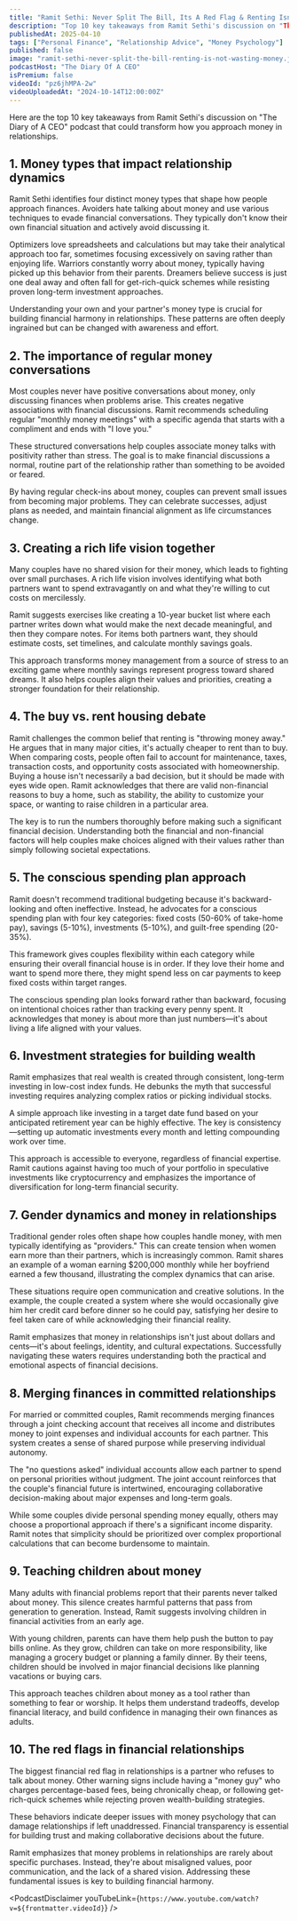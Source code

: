 ```yaml
---
title: "Ramit Sethi: Never Split The Bill, Its A Red Flag & Renting Isnt Wasting Money!"
description: "Top 10 key takeaways from Ramit Sethi's discussion on "The Diary of A CEO" podcast that could transform how you approach money in relationships."
publishedAt: 2025-04-10
tags: ["Personal Finance", "Relationship Advice", "Money Psychology"]
published: false
image: "ramit-sethi-never-split-the-bill-renting-is-not-wasting-money.jpg"
podcastHost: "The Diary Of A CEO"
isPremium: false
videoId: "pz6jhMPA-2w"
videoUploadedAt: "2024-10-14T12:00:00Z"
---
```



<PodcastSummaryPageLayout frontmatter={frontmatter}>

Here are the top 10 key takeaways from Ramit Sethi's discussion on "The Diary of A CEO" podcast that could transform how you approach money in relationships.

## 1. Money types that impact relationship dynamics

Ramit Sethi identifies four distinct money types that shape how people approach finances. Avoiders hate talking about money and use various techniques to evade financial conversations. They typically don't know their own financial situation and actively avoid discussing it.

Optimizers love spreadsheets and calculations but may take their analytical approach too far, sometimes focusing excessively on saving rather than enjoying life. Warriors constantly worry about money, typically having picked up this behavior from their parents. Dreamers believe success is just one deal away and often fall for get-rich-quick schemes while resisting proven long-term investment approaches.

Understanding your own and your partner's money type is crucial for building financial harmony in relationships. These patterns are often deeply ingrained but can be changed with awareness and effort.

## 2. The importance of regular money conversations

Most couples never have positive conversations about money, only discussing finances when problems arise. This creates negative associations with financial discussions. Ramit recommends scheduling regular "monthly money meetings" with a specific agenda that starts with a compliment and ends with "I love you."

These structured conversations help couples associate money talks with positivity rather than stress. The goal is to make financial discussions a normal, routine part of the relationship rather than something to be avoided or feared.

By having regular check-ins about money, couples can prevent small issues from becoming major problems. They can celebrate successes, adjust plans as needed, and maintain financial alignment as life circumstances change.

## 3. Creating a rich life vision together

Many couples have no shared vision for their money, which leads to fighting over small purchases. A rich life vision involves identifying what both partners want to spend extravagantly on and what they're willing to cut costs on mercilessly.

Ramit suggests exercises like creating a 10-year bucket list where each partner writes down what would make the next decade meaningful, and then they compare notes. For items both partners want, they should estimate costs, set timelines, and calculate monthly savings goals.

This approach transforms money management from a source of stress to an exciting game where monthly savings represent progress toward shared dreams. It also helps couples align their values and priorities, creating a stronger foundation for their relationship.

## 4. The buy vs. rent housing debate

Ramit challenges the common belief that renting is "throwing money away." He argues that in many major cities, it's actually cheaper to rent than to buy. When comparing costs, people often fail to account for maintenance, taxes, transaction costs, and opportunity costs associated with homeownership.
Buying a house isn't necessarily a bad decision, but it should be made with eyes wide open. Ramit acknowledges that there are valid non-financial reasons to buy a home, such as stability, the ability to customize your space, or wanting to raise children in a particular area.

The key is to run the numbers thoroughly before making such a significant financial decision. Understanding both the financial and non-financial factors will help couples make choices aligned with their values rather than simply following societal expectations.

## 5. The conscious spending plan approach

Ramit doesn't recommend traditional budgeting because it's backward-looking and often ineffective. Instead, he advocates for a conscious spending plan with four key categories: fixed costs (50-60% of take-home pay), savings (5-10%), investments (5-10%), and guilt-free spending (20-35%).

This framework gives couples flexibility within each category while ensuring their overall financial house is in order. If they love their home and want to spend more there, they might spend less on car payments to keep fixed costs within target ranges.

The conscious spending plan looks forward rather than backward, focusing on intentional choices rather than tracking every penny spent. It acknowledges that money is about more than just numbers—it's about living a life aligned with your values.

## 6. Investment strategies for building wealth

Ramit emphasizes that real wealth is created through consistent, long-term investing in low-cost index funds. He debunks the myth that successful investing requires analyzing complex ratios or picking individual stocks.

A simple approach like investing in a target date fund based on your anticipated retirement year can be highly effective. The key is consistency—setting up automatic investments every month and letting compounding work over time.

This approach is accessible to everyone, regardless of financial expertise. Ramit cautions against having too much of your portfolio in speculative investments like cryptocurrency and emphasizes the importance of diversification for long-term financial security.

## 7. Gender dynamics and money in relationships

Traditional gender roles often shape how couples handle money, with men typically identifying as "providers." This can create tension when women earn more than their partners, which is increasingly common. Ramit shares an example of a woman earning $200,000 monthly while her boyfriend earned a few thousand, illustrating the complex dynamics that can arise.

These situations require open communication and creative solutions. In the example, the couple created a system where she would occasionally give him her credit card before dinner so he could pay, satisfying her desire to feel taken care of while acknowledging their financial reality.

Ramit emphasizes that money in relationships isn't just about dollars and cents—it's about feelings, identity, and cultural expectations. Successfully navigating these waters requires understanding both the practical and emotional aspects of financial decisions.

## 8. Merging finances in committed relationships

For married or committed couples, Ramit recommends merging finances through a joint checking account that receives all income and distributes money to joint expenses and individual accounts for each partner. This system creates a sense of shared purpose while preserving individual autonomy.

The "no questions asked" individual accounts allow each partner to spend on personal priorities without judgment. The joint account reinforces that the couple's financial future is intertwined, encouraging collaborative decision-making about major expenses and long-term goals.

While some couples divide personal spending money equally, others may choose a proportional approach if there's a significant income disparity. Ramit notes that simplicity should be prioritized over complex proportional calculations that can become burdensome to maintain.

## 9. Teaching children about money

Many adults with financial problems report that their parents never talked about money. This silence creates harmful patterns that pass from generation to generation. Instead, Ramit suggests involving children in financial activities from an early age.

With young children, parents can have them help push the button to pay bills online. As they grow, children can take on more responsibility, like managing a grocery budget or planning a family dinner. By their teens, children should be involved in major financial decisions like planning vacations or buying cars.

This approach teaches children about money as a tool rather than something to fear or worship. It helps them understand tradeoffs, develop financial literacy, and build confidence in managing their own finances as adults.

## 10. The red flags in financial relationships

The biggest financial red flag in relationships is a partner who refuses to talk about money. Other warning signs include having a "money guy" who charges percentage-based fees, being chronically cheap, or following get-rich-quick schemes while rejecting proven wealth-building strategies.

These behaviors indicate deeper issues with money psychology that can damage relationships if left unaddressed. Financial transparency is essential for building trust and making collaborative decisions about the future.

Ramit emphasizes that money problems in relationships are rarely about specific purchases. Instead, they're about misaligned values, poor communication, and the lack of a shared vision. Addressing these fundamental issues is key to building financial harmony.

<PodcastDisclaimer
  youTubeLink={`https://www.youtube.com/watch?v=${frontmatter.videoId}`}
/>

</PodcastSummaryPageLayout>
